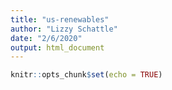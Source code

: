 ```yaml
---
title: "us-renewables"
author: "Lizzy Schattle"
date: "2/6/2020"
output: html_document
---
```


```r
knitr::opts_chunk$set(echo = TRUE)
```
